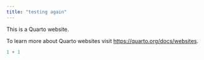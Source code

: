 ```yaml
---
title: "testing again"
---
```


This is a Quarto website.

To learn more about Quarto websites visit <https://quarto.org/docs/websites>.

```r
1 + 1
```
